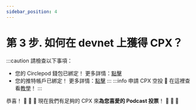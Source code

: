 ```yaml
---
sidebar_position: 4
---
```


# 第 3 步. 如何在 devnet 上獲得 CPX？
:::caution 請檢查以下事項：
- 您的 Circlepod 錢包已綁定！ 更多詳情：[點擊](/docs/wallet/connect-wallet)
- 您的推特帳戶已綁定！ 更多詳情：[點擊](/docs/wallet/connect-twitter)
:::
:::info 申請 CPX 空投
🔸 在這裡查看[教學](/docs/wallet/airdrop)！
:::

恭喜！ 🎉 🎉 🎉 現在我們有足夠的 CPX 來**為您喜愛的 Podcast 投票**！ 🚀 🚀 🚀